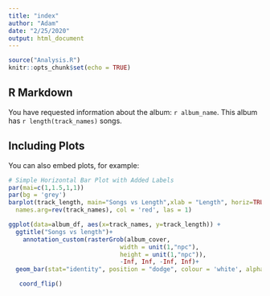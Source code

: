 ```yaml
---
title: "index"
author: "Adam"
date: "2/25/2020"
output: html_document
---
```


```r
source("Analysis.R")
knitr::opts_chunk$set(echo = TRUE)
```

## R Markdown
You have requested information about the album: `r album_name`. This album has `r length(track_names)` songs. 

## Including Plots

You can also embed plots, for example:

```r
# Simple Horizontal Bar Plot with Added Labels
par(mai=c(1,1.5,1,1))
par(bg = 'grey')
barplot(track_length, main="Songs vs Length",xlab = "Length", horiz=TRUE,
  names.arg=rev(track_names), col = 'red', las = 1)

```

```r
ggplot(data=album_df, aes(x=track_names, y=track_length)) +
  ggtitle("Songs vs length")+
    annotation_custom(rasterGrob(album_cover, 
                               width = unit(1,"npc"), 
                               height = unit(1,"npc")), 
                               -Inf, Inf, -Inf, Inf)+
  geom_bar(stat="identity", position = "dodge", colour = 'white', alpha = 1) +

   coord_flip() 

   
```
